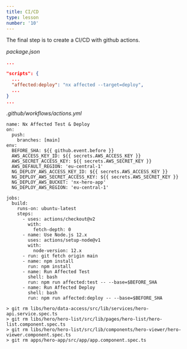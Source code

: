 ```yaml
---
title: CI/CD
type: lesson
number: '10'
---
```


The final step is to create a CI/CD with github actions.

_package.json_

```json
...

"scripts": {
  ...
  "affected:deploy": "nx affected --target=deploy",
  ...
}
...
```

_.github/workflows/actions.yml_

```
name: Nx Affected Test & Deploy
on:
  push:
    branches: [main]
env:
  BEFORE_SHA: ${{ github.event.before }}
  AWS_ACCESS_KEY_ID: ${{ secrets.AWS_ACCESS_KEY }}
  AWS_SECRET_ACCESS_KEY: ${{ secrets.AWS_SECRET_KEY }}
  AWS_DEFAULT_REGION: 'eu-central-1'
  NG_DEPLOY_AWS_ACCESS_KEY_ID: ${{ secrets.AWS_ACCESS_KEY }}
  NG_DEPLOY_AWS_SECRET_ACCESS_KEY: ${{ secrets.AWS_SECRET_KEY }}
  NG_DEPLOY_AWS_BUCKET: 'nx-hero-app'
  NG_DEPLOY_AWS_REGION: 'eu-central-1'

jobs:
  build:
    runs-on: ubuntu-latest
    steps:
      - uses: actions/checkout@v2
        with:
          fetch-depth: 0
      - name: Use Node.js 12.x
        uses: actions/setup-node@v1
        with:
          node-version: 12.x
      - run: git fetch origin main
      - name: npm install
        run: npm install
      - name: Run Affected Test
        shell: bash
        run: npm run affected:test -- --base=$BEFORE_SHA
      - name: Run Affected Deploy
        shell: bash
        run: npm run affected:deploy -- --base=$BEFORE_SHA
```

```
> git rm libs/hero/data-access/src/lib/services/hero-api.service.spec.ts
> git rm libs/hero/hero-list/src/lib/pages/hero-list/hero-list.component.spec.ts
> git rm libs/hero/hero-list/src/lib/components/hero-viewer/hero-viewer.component.spec.ts
> git rm apps/hero-app/src/app/app.component.spec.ts
```
